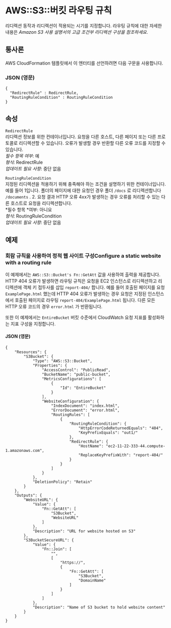 # AWS::S3::버킷 라우팅 규칙

리디렉션 동작과 리디렉션이 적용되는 시기를 지정합니다. 라우팅 규칙에 대한 자세한 내용은 _Amazon S3 사용 설명서의 고급 조건부 리디렉션 구성을 참조하세요_.

## 통사론

AWS CloudFormation 템플릿에서 이 엔터티를 선언하려면 다음 구문을 사용합니다.

### JSON (영문)

```
{
  "RedirectRule" : RedirectRule,
  "RoutingRuleCondition" : RoutingRuleCondition
}
```

## 속성

`RedirectRule`  
리디렉션 정보를 위한 컨테이너입니다. 요청을 다른 호스트, 다른 페이지 또는 다른 프로토콜로 리디렉션할 수 있습니다. 오류가 발생할 경우 반환할 다른 오류 코드를 지정할 수 있습니다.  
_필수 항목 여부_: 예  
_형식_: RedirectRule  
_업데이트 필요 사항_: 중단 없음

`RoutingRuleCondition`  
지정된 리디렉션을 적용하기 위해 충족해야 하는 조건을 설명하기 위한 컨테이너입니다. 예를 들어 1입니다. 폴더의 페이지에 대한 요청인 경우 폴더 `/docs` 로 리디렉션합니다 `/documents` . 2. 요청 결과 HTTP 오류 4xx가 발생하는 경우 오류를 처리할 수 있는 다른 호스트로 요청을 리디렉션합니다.  
*필수 항목 *여부: 아니요  
_형식_: RoutingRuleCondition  
_업데이트 필요 사항_: 중단 없음

## 예제

### 회람 규칙을 사용하여 정적 웹 사이트 구성Configure a static website with a routing rule

이 예제에서는 `AWS::S3::Bucket's Fn::GetAtt` 값을 사용하여 출력을 제공합니다. HTTP 404 오류가 발생하면 라우팅 규칙은 요청을 EC2 인스턴스로 리디렉션하고 리디렉션에 객체 키 접두사를 삽입 `report-404/` 합니다. 예를 들어 호출된 페이지를 요청 `ExamplePage.html` 했는데 HTTP 404 오류가 발생하는 경우 요청은 지정된 인스턴스에서 호출된 페이지로 라우팅 `report-404/ExamplePage.html` 됩니다. 다른 모든 HTTP 오류 코드의 경우 `error.html` 가 반환됩니다.

또한 이 예제에서는 `EntireBucket` 버킷 수준에서 CloudWatch 요청 지표를 활성화하는 지표 구성을 지정합니다.

#### JSON (영문)

```
{
    "Resources": {
        "S3Bucket": {
            "Type": "AWS::S3::Bucket",
            "Properties": {
                "AccessControl": "PublicRead",
                "BucketName": "public-bucket",
                "MetricsConfigurations": [
                    {
                        "Id": "EntireBucket"
                    }
                ],
                "WebsiteConfiguration": {
                    "IndexDocument": "index.html",
                    "ErrorDocument": "error.html",
                    "RoutingRules": [
                        {
                            "RoutingRuleCondition": {
                                "HttpErrorCodeReturnedEquals": "404",
                                "KeyPrefixEquals": "out1/"
                            },
                            "RedirectRule": {
                                "HostName": "ec2-11-22-333-44.compute-1.amazonaws.com",
                                "ReplaceKeyPrefixWith": "report-404/"
                            }
                        }
                    ]
                }
            },
            "DeletionPolicy": "Retain"
        }
    },
    "Outputs": {
        "WebsiteURL": {
            "Value": {
                "Fn::GetAtt": [
                    "S3Bucket",
                    "WebsiteURL"
                ]
            },
            "Description": "URL for website hosted on S3"
        },
        "S3BucketSecureURL": {
            "Value": {
                "Fn::Join": [
                    "",
                    [
                        "https://",
                        {
                            "Fn::GetAtt": [
                                "S3Bucket",
                                "DomainName"
                            ]
                        }
                    ]
                ]
            },
            "Description": "Name of S3 bucket to hold website content"
        }
    }
}
```
